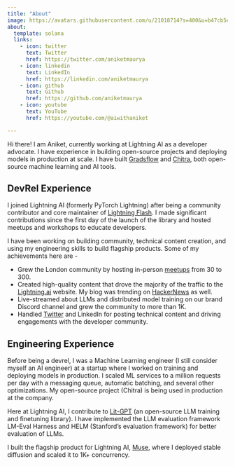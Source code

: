 ```yaml
---
title: "About"
image: https://avatars.githubusercontent.com/u/21018714?s=400&u=b47cb5eb401714a0e38aa8d32ec7031e5c30e346&v=4
about:
  template: solana
  links:
    - icon: twitter
      text: Twitter
      href: https://twitter.com/aniketmaurya
    - icon: linkedin
      text: LinkedIn
      href: https://linkedin.com/aniketmaurya
    - icon: github
      text: Github
      href: https://github.com/aniketmaurya
    - icon: youtube
      text: YouTube
      href: https://youtube.com/@aiwithaniket

---
```

Hi there! I am Aniket, currently working at Lightning AI as a developer advocate. I have experience in building open-source projects and deploying models in production at scale. I have built [Gradsflow](https://docs.gradsflow.com/) and [Chitra](https://github.com/aniketmaurya/chitra), both open-source machine learning and AI tools.

## DevRel Experience

I joined Lightning AI (formerly PyTorch Lightning) after being a community contributor and core maintainer of [Lightning Flash](https://lightning-flash.readthedocs.io/en/latest/governance.html). I made significant contributions since the first day of the launch of the library and hosted meetups and workshops to educate developers.

I have been working on building community, technical content creation, and using my engineering skills to build flagship products. Some of my achievements here are -

- Grew the London community by hosting in-person [meetups](https://www.meetup.com/london-deep-learning-by-lightning-ai/) from 30 to 300.
- Created high-quality content that drove the majority of the traffic to the [Lightning.ai](http://Lightning.ai) website. My blog was trending on [HackerNews](https://news.ycombinator.com/item?id=36068850) as well.
- Live-streamed about LLMs and distributed model training on our brand Discord channel and grew the community to more than 1K.
- Handled [Twitter](https://twitter.com/lightningAI/) and LinkedIn for posting technical content and driving engagements with the developer community.

## Engineering Experience

Before being a devrel, I was a Machine Learning engineer (I still consider myself an AI engineer) at a startup where I worked on training and deploying models in production. I scaled ML services to a million requests per day with a messaging queue, automatic batching, and several other optimizations. My open-source project (Chitra) is being used in production at the company.

Here at Lightning AI, I contribute to [Lit-GPT](https://github.com/Lightning-AI/lit-gpt) (an open-source LLM training and finetuning library). I have implemented the LLM evaluation framework LM-Eval Harness and HELM (Stanford’s evaluation framework) for better evaluation of LLMs.

I built the flagship product for Lightning AI, [Muse](https://github.com/Lightning-Universe/stable-diffusion-deploy), where I deployed stable diffusion and scaled it to 1K+ concurrency.
